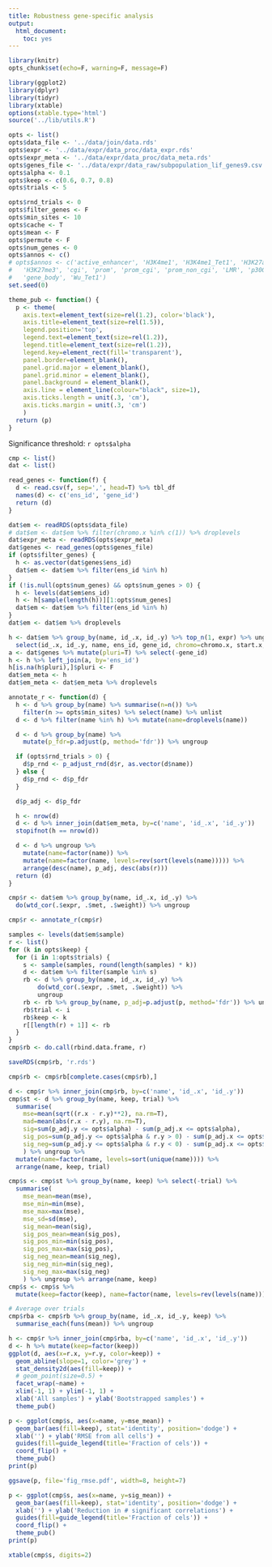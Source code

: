 ```yaml
---
title: Robustness gene-specific analysis
output:
  html_document:
    toc: yes
---
```


```r
library(knitr)
opts_chunk$set(echo=F, warning=F, message=F)
```

```r
library(ggplot2)
library(dplyr)
library(tidyr)
library(xtable)
options(xtable.type='html')
source('../lib/utils.R')
```

```r
opts <- list()
opts$data_file <- '../data/join/data.rds'
opts$expr <- '../data/expr/data_proc/data_expr.rds'
opts$expr_meta <- '../data/expr/data_proc/data_meta.rds'
opts$genes_file <- '../data/expr/data_raw/subpopulation_lif_genes9.csv'
opts$alpha <- 0.1
opts$keep <- c(0.6, 0.7, 0.8)
opts$trials <- 5

opts$rnd_trials <- 0
opts$filter_genes <- F
opts$min_sites <- 10
opts$cache <- T
opts$mean <- F
opts$permute <- F
opts$num_genes <- 0
opts$annos <- c()
# opts$annos <- c('active_enhancer', 'H3K4me1', 'H3K4me1_Tet1', 'H3K27ac',
#   'H3K27me3', 'cgi', 'prom', 'prom_cgi', 'prom_non_cgi', 'LMR', 'p300',
#   'gene_body', 'Wu_Tet1')
set.seed(0)
```

```r
theme_pub <- function() {
  p <- theme(
    axis.text=element_text(size=rel(1.2), color='black'),
    axis.title=element_text(size=rel(1.5)),
    legend.position='top',
    legend.text=element_text(size=rel(1.2)),
    legend.title=element_text(size=rel(1.2)),
    legend.key=element_rect(fill='transparent'),
    panel.border=element_blank(),
    panel.grid.major = element_blank(),
    panel.grid.minor = element_blank(),
    panel.background = element_blank(),
    axis.line = element_line(colour="black", size=1),
    axis.ticks.length = unit(.3, 'cm'),
    axis.ticks.margin = unit(.3, 'cm')
    )
  return (p)
}
```

Significance threshold: `r opts$alpha`

```r
cmp <- list()
dat <- list()
```

```r
read_genes <- function(f) {
  d <- read.csv(f, sep=',', head=T) %>% tbl_df
  names(d) <- c('ens_id', 'gene_id')
  return (d)
}

dat$em <- readRDS(opts$data_file)
# dat$em <- dat$em %>% filter(chromo.x %in% c(1)) %>% droplevels
dat$expr_meta <- readRDS(opts$expr_meta)
dat$genes <- read_genes(opts$genes_file)
if (opts$filter_genes) {
  h <- as.vector(dat$genes$ens_id)
  dat$em <- dat$em %>% filter(ens_id %in% h)
}
if (!is.null(opts$num_genes) && opts$num_genes > 0) {
  h <- levels(dat$em$ens_id)
  h <- h[sample(length(h))][1:opts$num_genes]
  dat$em <- dat$em %>% filter(ens_id %in% h)
}
dat$em <- dat$em %>% droplevels

h <- dat$em %>% group_by(name, id_.x, id_.y) %>% top_n(1, expr) %>% ungroup %>%
  select(id_.x, id_.y, name, ens_id, gene_id, chromo=chromo.x, start.x, end.x, start.y, end.y, strand)
a <- dat$genes %>% mutate(pluri=T) %>% select(-gene_id)
h <- h %>% left_join(a, by='ens_id')
h[is.na(h$pluri),]$pluri <- F
dat$em_meta <- h
dat$em_meta <- dat$em_meta %>% droplevels
```

```r
annotate_r <- function(d) {
  h <- d %>% group_by(name) %>% summarise(n=n()) %>%
    filter(n >= opts$min_sites) %>% select(name) %>% unlist
  d <- d %>% filter(name %in% h) %>% mutate(name=droplevels(name))

  d <- d %>% group_by(name) %>%
    mutate(p_fdr=p.adjust(p, method='fdr')) %>% ungroup

  if (opts$rnd_trials > 0) {
    d$p_rnd <- p_adjust_rnd(d$r, as.vector(d$name))
  } else {
    d$p_rnd <- d$p_fdr
  }

  d$p_adj <- d$p_fdr

  h <- nrow(d)
  d <- d %>% inner_join(dat$em_meta, by=c('name', 'id_.x', 'id_.y'))
  stopifnot(h == nrow(d))

  d <- d %>% ungroup %>%
    mutate(name=factor(name)) %>%
    mutate(name=factor(name, levels=rev(sort(levels(name))))) %>%
    arrange(desc(name), p_adj, desc(abs(r)))
  return (d)
}
```

```r
cmp$r <- dat$em %>% group_by(name, id_.x, id_.y) %>%
  do(wtd_cor(.$expr, .$met, .$weight)) %>% ungroup
```

```r
cmp$r <- annotate_r(cmp$r)
```


```r
samples <- levels(dat$em$sample)
r <- list()
for (k in opts$keep) {
  for (i in 1:opts$trials) {
    s <- sample(samples, round(length(samples) * k))
    d <- dat$em %>% filter(sample %in% s)
    rb <- d %>% group_by(name, id_.x, id_.y) %>%
        do(wtd_cor(.$expr, .$met, .$weight)) %>%
        ungroup
    rb <- rb %>% group_by(name, p_adj=p.adjust(p, method='fdr')) %>% ungroup
    rb$trial <- i
    rb$keep <- k
    r[[length(r) + 1]] <- rb
  }
}
cmp$rb <- do.call(rbind.data.frame, r)
```

```r
saveRDS(cmp$rb, 'r.rds')
```

```r
cmp$rb <- cmp$rb[complete.cases(cmp$rb),]
```

```r
d <- cmp$r %>% inner_join(cmp$rb, by=c('name', 'id_.x', 'id_.y'))
cmp$st <- d %>% group_by(name, keep, trial) %>%
  summarise(
    mse=mean(sqrt((r.x - r.y)**2), na.rm=T),
    mad=mean(abs(r.x - r.y), na.rm=T),
    sig=sum(p_adj.y <= opts$alpha) - sum(p_adj.x <= opts$alpha),
    sig_pos=sum(p_adj.y <= opts$alpha & r.y > 0) - sum(p_adj.x <= opts$alpha & r.x > 0),
    sig_neg=sum(p_adj.y <= opts$alpha & r.y < 0) - sum(p_adj.x <= opts$alpha & r.x < 0)
    ) %>% ungroup %>%
  mutate(name=factor(name, levels=sort(unique(name)))) %>%
  arrange(name, keep, trial)
```

```r
cmp$s <- cmp$st %>% group_by(name, keep) %>% select(-trial) %>%
  summarise(
    mse_mean=mean(mse),
    mse_min=min(mse),
    mse_max=max(mse),
    mse_sd=sd(mse),
    sig_mean=mean(sig),
    sig_pos_mean=mean(sig_pos),
    sig_pos_min=min(sig_pos),
    sig_pos_max=max(sig_pos),
    sig_neg_mean=mean(sig_neg),
    sig_neg_min=min(sig_neg),
    sig_neg_max=max(sig_neg)
    ) %>% ungroup %>% arrange(name, keep)
cmp$s <- cmp$s %>%
  mutate(keep=factor(keep), name=factor(name, levels=rev(levels(name))))
```

```r
# Average over trials
cmp$rba <- cmp$rb %>% group_by(name, id_.x, id_.y, keep) %>%
  summarise_each(funs(mean)) %>% ungroup
```

```r
h <- cmp$r %>% inner_join(cmp$rba, by=c('name', 'id_.x', 'id_.y'))
d <- h %>% mutate(keep=factor(keep))
ggplot(d, aes(x=r.x, y=r.y, color=keep)) +
  geom_abline(slope=1, color='grey') +
  stat_density2d(aes(fill=keep)) +
  # geom_point(size=0.5) +
  facet_wrap(~name) +
  xlim(-1, 1) + ylim(-1, 1) +
  xlab('All samples') + ylab('Bootstrapped samples') +
  theme_pub()
```

```r
p <- ggplot(cmp$s, aes(x=name, y=mse_mean)) +
  geom_bar(aes(fill=keep), stat='identity', position='dodge') +
  xlab('') + ylab('RMSE from all cells') +
  guides(fill=guide_legend(title='Fraction of cels')) +
  coord_flip() +
  theme_pub()
print(p)
```

```r
ggsave(p, file='fig_rmse.pdf', width=8, height=7)
```

```r
p <- ggplot(cmp$s, aes(x=name, y=sig_mean)) +
  geom_bar(aes(fill=keep), stat='identity', position='dodge') +
  xlab('') + ylab('Reduction in # significant correlations') +
  guides(fill=guide_legend(title='Fraction of cels')) +
  coord_flip() +
  theme_pub()
print(p)
```

```r
xtable(cmp$s, digits=2)
```
